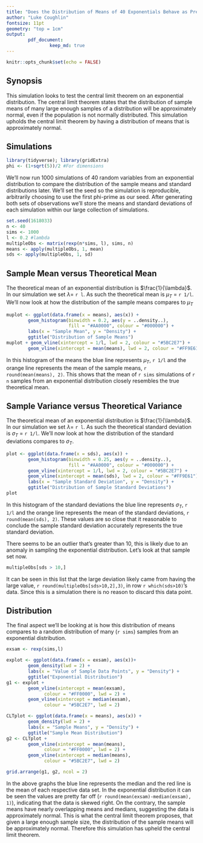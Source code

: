 ```yaml
---
title: "Does the Distribution of Means of 40 Exponentials Behave as Predicted by the Central Limit Theorem"
author: "Luke Coughlin"
fontsize: 11pt
geometry: "top = 1cm"
output: 
        pdf_document:
                keep_md: true
---
```


```r
knitr::opts_chunk$set(echo = FALSE)
```

## Synopsis  
This simulation looks to test the central limit theorem on an exponential distribution. The central limit theorem states that the distribution of sample means of many large enough samples of a distribution will be approximately normal, even if the population is not normally distributed. This simulation upholds the central limit theorem by having a distribution of means that is approximately normal.  

## Simulations  
```r
library(tidyverse); library(gridExtra)
phi <- (1+sqrt(5))/2 #For dimensions
```


We'll now run 1000 simulations of 40 random variables from an exponential distribution to compare the distribution of the sample means and standard distributions later. We'll set the seed so the simulation is reproducible, arbitrarily choosing to use the first phi-prime as our seed. After generating both sets of observations we'll store the means and standard deviations of each simulation within our large collection of simulations.  
```r
set.seed(1618033)
n <- 40
sims <- 1000
l <- 0.2 #lambda
multipleObs <- matrix(rexp(n*sims, l), sims, n)
means <- apply(multipleObs, 1, mean)
sds <- apply(multipleObs, 1, sd)
```


## Sample Mean versus Theoretical Mean  
The theoretical mean of an exponential distribution is $\frac{1}{\lambda}$. In our simulation we set $\lambda =$ `r l`. As such the theoretical mean is $\mu_T$ = `r 1/l`. We'll now look at how the distribution of the sample means compares to $\mu_T$  
```r
muplot <- ggplot(data.frame(x = means), aes(x)) +
        geom_histogram(binwidth = 0.2, aes(y = ..density..),
                       fill = "#AA0000", colour = "#000000") +
        labs(x = "Sample Mean", y = "Density") +
        ggtitle("Distribution of Sample Means")
muplot + geom_vline(xintercept = 1/l, lwd = 2, colour = "#5BC2E7") +
        geom_vline(xintercept = mean(means), lwd = 2, colour = "#FF9E61")
```
  
In this histogram of the means the blue line represents $\mu_T$, `r 1/l` and the orange line represents the mean of the sample means, `r round(mean(means), 2)`. This shows that the mean of `r sims` simulations of `r n` samples from an exponential distribution closely resembles the true theoretical mean.  

## Sample Variance versus Theoretical Variance  
The theoretical mean of an exponential distribution is $\frac{1}{\lambda}$. In our simulation we set $\lambda =$ `r l`. As such the theoretical standard deviation is $\sigma_T$ = `r 1/l`. We'll now look at how the distribution of the standard deviations compares to $\sigma_T$.  
```r
plot <- ggplot(data.frame(x = sds), aes(x)) +
        geom_histogram(binwidth = 0.25, aes(y = ..density..),
                       fill = "#AA0000", colour = "#000000") +
        geom_vline(xintercept = 1/l, lwd = 2, colour = "#5BC2E7") +
        geom_vline(xintercept = mean(sds), lwd = 2, colour = "#FF9E61") +
        labs(x = "Sample Standard Deviation", y = "Density") +
        ggtitle("Distribution of Sample Standard Deviations")
plot
```
  
In this histogram of the standard deviations the blue line represents $\sigma_T$, `r 1/l` and the orange line represents the mean of the standard deviations, `r round(mean(sds), 2)`. These values are so close that it reasonable to conclude the sample standard deviation accurately represents the true standard deviation.

There seems to be an outlier that's greater than 10, this is likely due to an anomaly in sampling the exponential distribution. Let's look at that sample set now.  
```r
multipleObs[sds > 10,]
```
It can be seen in this list that the large deviation likely came from having the large value, `r round(multipleObs[sds>10,2],3)`, in row `r which(sds>10)`'s data. Since this is a simulation there is no reason to discard this data point.  

## Distribution  
The final aspect we'll be looking at is how this distribution of means compares to a random distribution of many (`r sims`) samples from an exponential distribution.  
```r
exsam <- rexp(sims,l)
```
```r
explot <- ggplot(data.frame(x = exsam), aes(x))+ 
        geom_density(lwd = 2) +
        labs(x = "Value of Sample Data Points", y = "Density") +
        ggtitle("Exponential Distribution")
g1 <- explot +
        geom_vline(xintercept = mean(exsam), 
              colour = "#FF0000", lwd = 2) +
        geom_vline(xintercept = median(exsam), 
              colour = "#5BC2E7", lwd = 2)

CLTplot <- ggplot(data.frame(x = means), aes(x)) + 
        geom_density(lwd = 2) +
        labs(x = "Sample Means", y = "Density") +
        ggtitle("Sample Mean Distribution")
g2 <- CLTplot +
        geom_vline(xintercept = mean(means), 
              colour = "#FF0000", lwd = 2) +
        geom_vline(xintercept = median(means), 
              colour = "#5BC2E7", lwd = 2)

grid.arrange(g1, g2, ncol = 2)        
```
  
In the above graphs the blue line represents the median and the red line is the mean of each respective data set. In the exponential distribution it can be seen the values are pretty far off (`r round(mean(exsam)-median(exsam), 1)`), indicating that the data is skewed right. On the contrary, the sample means have nearly overlapping means and medians, suggesting the data is approximately normal. This is what the central limit theorem proposes, that given a large enough sample size, the distribution of the sample means will be approximately normal. Therefore this simulation has upheld the central limit theorem.  






